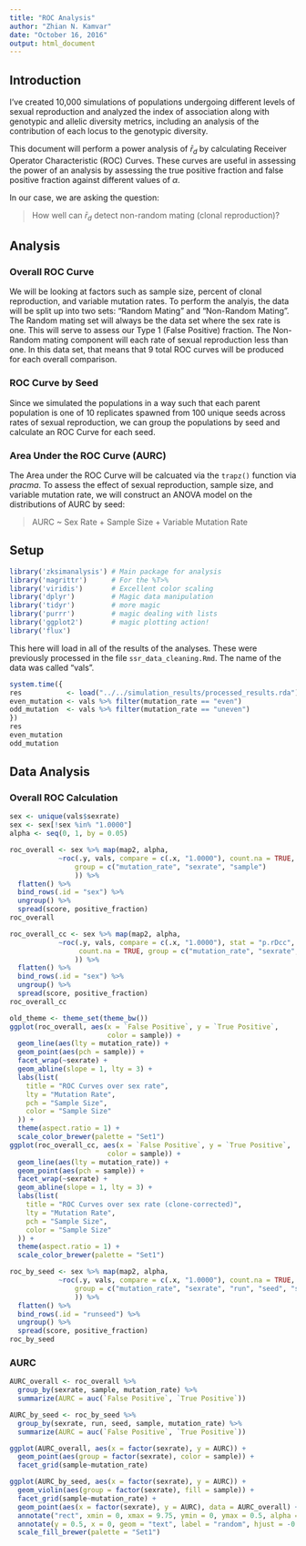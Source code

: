 ```yaml
---
title: "ROC Analysis"
author: "Zhian N. Kamvar"
date: "October 16, 2016"
output: html_document
---
```


## Introduction

I've created 10,000 simulations of populations undergoing different levels of
sexual reproduction and analyzed the index of association along with genotypic
and allelic diversity metrics, including an analysis of the contribution of each
locus to the genotypic diversity. 

This document will perform a power analysis of $\bar{r}_d$ by calculating
Receiver Operator Characteristic (ROC) Curves. These curves are useful in
assessing the power of an analysis by assessing the true positive fraction and
false positive fraction against different values of $\alpha$. 

In our case, we are asking the question:

> How well can $\bar{r}_d$ detect non-random mating (clonal reproduction)?


## Analysis

### Overall ROC Curve

We will be looking at factors such as sample size, percent of clonal 
reproduction, and variable mutation rates. To perform the analyis, the data will
be split up into two sets: "Random Mating" and "Non-Random Mating". The Random 
mating set will always be the data set where the sex rate is one. This will
serve to assess our Type 1 (False Positive) fraction. The Non-Random mating
component will each rate of sexual reproduction less than one. In this data set,
that means that 9 total ROC curves will be produced for each overall comparison.

### ROC Curve by Seed

Since we simulated the populations in a way such that each parent population is
one of 10 replicates spawned from 100 unique seeds across rates of sexual
reproduction, we can group the populations by seed and calculate an ROC Curve
for each seed.

### Area Under the ROC Curve (AURC)

The Area under the ROC Curve will be calcuated via the `trapz()` function via
*pracma*. To assess the effect of sexual reproduction, sample size, and variable
mutation rate, we will construct an ANOVA model on the distributions of AURC by
seed:

> AURC ~ Sex Rate + Sample Size + Variable Mutation Rate

## Setup

```r
library('zksimanalysis') # Main package for analysis
library('magrittr')      # For the %T>%
library('viridis')       # Excellent color scaling
library('dplyr')         # Magic data manipulation
library('tidyr')         # more magic
library('purrr')         # magic dealing with lists
library('ggplot2')       # magic plotting action!
library('flux')
```

This here will load in all of the results of the analyses. These were previously
processed in the file `ssr_data_cleaning.Rmd`. The name of the data was called
"vals".

```r
system.time({
res           <- load("../../simulation_results/processed_results.rda")
even_mutation <- vals %>% filter(mutation_rate == "even")
odd_mutation  <- vals %>% filter(mutation_rate == "uneven")
})
res
even_mutation
odd_mutation
```

## Data Analysis

### Overall ROC Calculation

```r
sex <- unique(vals$sexrate)
sex <- sex[!sex %in% "1.0000"]
alpha <- seq(0, 1, by = 0.05)
```


```r
roc_overall <- sex %>% map(map2, alpha,
            ~roc(.y, vals, compare = c(.x, "1.0000"), count.na = TRUE,
                group = c("mutation_rate", "sexrate", "sample")
                )) %>%
  flatten() %>%
  bind_rows(.id = "sex") %>%
  ungroup() %>%
  spread(score, positive_fraction)
roc_overall

roc_overall_cc <- sex %>% map(map2, alpha,
            ~roc(.y, vals, compare = c(.x, "1.0000"), stat = "p.rDcc", 
                 count.na = TRUE, group = c("mutation_rate", "sexrate", "sample")
                )) %>%
  flatten() %>%
  bind_rows(.id = "sex") %>%
  ungroup() %>%
  spread(score, positive_fraction)
roc_overall_cc

```


```r
old_theme <- theme_set(theme_bw())
ggplot(roc_overall, aes(x = `False Positive`, y = `True Positive`, 
                        color = sample)) +
  geom_line(aes(lty = mutation_rate)) +
  geom_point(aes(pch = sample)) +
  facet_wrap(~sexrate) +
  geom_abline(slope = 1, lty = 3) +
  labs(list(
    title = "ROC Curves over sex rate",
    lty = "Mutation Rate",
    pch = "Sample Size",
    color = "Sample Size"
  )) +
  theme(aspect.ratio = 1) +
  scale_color_brewer(palette = "Set1")
ggplot(roc_overall_cc, aes(x = `False Positive`, y = `True Positive`, 
                        color = sample)) +
  geom_line(aes(lty = mutation_rate)) +
  geom_point(aes(pch = sample)) +
  facet_wrap(~sexrate) +
  geom_abline(slope = 1, lty = 3) +
  labs(list(
    title = "ROC Curves over sex rate (clone-corrected)",
    lty = "Mutation Rate",
    pch = "Sample Size",
    color = "Sample Size"
  )) +
  theme(aspect.ratio = 1) +
  scale_color_brewer(palette = "Set1")
```

```r
roc_by_seed <- sex %>% map(map2, alpha,
            ~roc(.y, vals, compare = c(.x, "1.0000"), count.na = TRUE,
                group = c("mutation_rate", "sexrate", "run", "seed", "sample")
                )) %>%
  flatten() %>%
  bind_rows(.id = "runseed") %>%
  ungroup() %>%
  spread(score, positive_fraction)
roc_by_seed
```

### AURC

```r
AURC_overall <- roc_overall %>% 
  group_by(sexrate, sample, mutation_rate) %>%
  summarize(AURC = auc(`False Positive`, `True Positive`))

AURC_by_seed <- roc_by_seed %>%
  group_by(sexrate, run, seed, sample, mutation_rate) %>%
  summarize(AURC = auc(`False Positive`, `True Positive`))

ggplot(AURC_overall, aes(x = factor(sexrate), y = AURC)) +
  geom_point(aes(group = factor(sexrate), color = sample)) +
  facet_grid(sample~mutation_rate)

ggplot(AURC_by_seed, aes(x = factor(sexrate), y = AURC)) +
  geom_violin(aes(group = factor(sexrate), fill = sample)) +
  facet_grid(sample~mutation_rate) +
  geom_point(aes(x = factor(sexrate), y = AURC), data = AURC_overall) +
  annotate("rect", xmin = 0, xmax = 9.75, ymin = 0, ymax = 0.5, alpha = .2) +
  annotate(y = 0.5, x = 0, geom = "text", label = "random", hjust = -0.5, vjust = -0.5, color = "gray40") +
  scale_fill_brewer(palette = "Set1")


```

